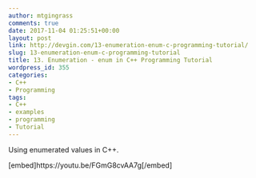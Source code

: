 ```yaml
---
author: mtgingrass
comments: true
date: 2017-11-04 01:25:51+00:00
layout: post
link: http://devgin.com/13-enumeration-enum-c-programming-tutorial/
slug: 13-enumeration-enum-c-programming-tutorial
title: 13. Enumeration - enum in C++ Programming Tutorial
wordpress_id: 355
categories:
- C++
- Programming
tags:
- C++
- examples
- programming
- Tutorial
---
```


Using enumerated values in C++.

[embed]https://youtu.be/FGmG8cvAA7g[/embed]
